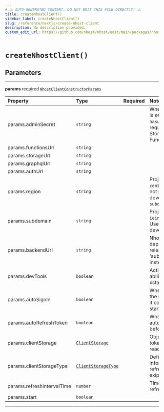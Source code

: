 ```yaml
---
# ⚠️ AUTO-GENERATED CONTENT. DO NOT EDIT THIS FILE DIRECTLY! ⚠️
title: createNhostClient()
sidebar_label: createNhostClient()
slug: /reference/nextjs/create-nhost-client
description: No description provided.
custom_edit_url: https://github.com/nhost/nhost/edit/main/packages/nhost-js/src/clients/nhost.ts#L9
---
```


# `createNhostClient()`

## Parameters

---

**<span className="parameter-name">params</span>** <span className="optional-status">required</span> [`NhostClientConstructorParams`](/reference/docgen/nextjs/types/nhost-client-constructor-params)

| Property                                                                                               | Type                                                                      | Required | Notes                                                                                                                                    |
| :----------------------------------------------------------------------------------------------------- | :------------------------------------------------------------------------ | :------: | :--------------------------------------------------------------------------------------------------------------------------------------- |
| <span className="parameter-name"><span className="light-grey">params.</span>adminSecret</span>         | <code>string</code>                                                       |          | When set, the admin secret is sent as a header, `x-hasura-admin-secret`, for all requests to GraphQL, Storage, and Serverless Functions. |
| <span className="parameter-name"><span className="light-grey">params.</span>functionsUrl</span>        | <code>string</code>                                                       |          |                                                                                                                                          |
| <span className="parameter-name"><span className="light-grey">params.</span>storageUrl</span>          | <code>string</code>                                                       |          |                                                                                                                                          |
| <span className="parameter-name"><span className="light-grey">params.</span>graphqlUrl</span>          | <code>string</code>                                                       |          |                                                                                                                                          |
| <span className="parameter-name"><span className="light-grey">params.</span>authUrl</span>             | <code>string</code>                                                       |          |                                                                                                                                          |
| <span className="parameter-name"><span className="light-grey">params.</span>region</span>              | <code>string</code>                                                       |          | Project region (e.g. `eu-central-1`) Project region is not required during local development (when `subdomain` is `localhost`)           |
| <span className="parameter-name"><span className="light-grey">params.</span>subdomain</span>           | <code>string</code>                                                       |          | Project subdomain (e.g. `ieingiwnginwnfnegqwvdqwdwq`) Use `localhost` during local development                                           |
| <span className="parameter-name"><span className="light-grey">params.</span>backendUrl</span>          | <code>string</code>                                                       |          | Nhost backend URL Will be deprecated in a future release. Please look at 'subdomain' and 'region' instead.                               |
| <span className="parameter-name"><span className="light-grey">params.</span>devTools</span>            | <code>boolean</code>                                                      |          | Activate devTools e.g. the ability to connect to the xstate inspector                                                                    |
| <span className="parameter-name"><span className="light-grey">params.</span>autoSignIn</span>          | <code>boolean</code>                                                      |          | When set to true, will parse the url on startup to check if it contains a refresh token to start the session with                        |
| <span className="parameter-name"><span className="light-grey">params.</span>autoRefreshToken</span>    | <code>boolean</code>                                                      |          | When set to true, will automatically refresh token before it expires                                                                     |
| <span className="parameter-name"><span className="light-grey">params.</span>clientStorage</span>       | [`ClientStorage`](/reference/docgen/nextjs/types/client-storage)          |          | Object where the refresh token will be persisted and read locally.                                                                       |
| <span className="parameter-name"><span className="light-grey">params.</span>clientStorageType</span>   | [`ClientStorageType`](/reference/docgen/nextjs/types/client-storage-type) |          | Define a way to get information about the refresh token and its exipration date.                                                         |
| <span className="parameter-name"><span className="light-grey">params.</span>refreshIntervalTime</span> | <code>number</code>                                                       |          | Time interval until token refreshes, in seconds                                                                                          |
| <span className="parameter-name"><span className="light-grey">params.</span>start</span>               | <code>boolean</code>                                                      |          |                                                                                                                                          |

---
